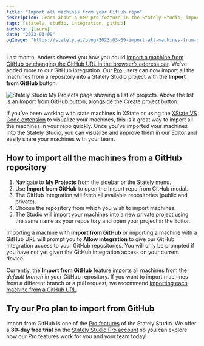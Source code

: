 ```yaml
---
title: "Import all machines from your GitHub repo"
description: Learn about a new pro feature in the Stately Studio; importing all your machines from a GitHub repo.
tags: [stately, studio, integration, github]
authors: [laura]
date: "2023-03-09"
ogImage: "https://stately.ai/blog/2023-03-09-import-all-machines-from-github-repo.png"
---
```


Last month, Anders showed you how you could [import a machine from GitHub by changing the GitHub URL in the browser’s address bar](/import-machines-from-github). We’ve added more to our GitHub integration. Our [Pro](https://stately.ai/pricing) users can now import all the machines from a repository into a Stately Studio project with the **Import from GitHub** button.

![Stately Studio My Projects page showing a list of projects. Above the list is an Import from GitHub button, alongside the Create project button.](./images/2023-03-09-import-all-machines-from-github-repo-button.png)

If you’ve been working with state machines in XState or using the [XState VS Code extension](https://marketplace.visualstudio.com/items?itemName=statelyai.stately-vscode) to visualize your machines, this is a great way to import all the machines in your repo quickly. Once you’ve imported your machines into the Stately Studio, you can visualize and improve them in our Editor and easily share your machines with your team.

## How to import all the machines from a GitHub repository

1. Navigate to **My Projects** from the sidebar or the Stately menu.
2. Use **Import from GitHub** to open the Import repo from GitHub modal.
3. The GitHub integration will fetch all available repositories (public and private).
4. Choose the repository from which you wish to import machines.
5. The Studio will import your machines into a new private project using the same name as your repository and open your project in the Editor.

Importing a machine with **Import from GitHub** or importing a machine with a GitHub URL will prompt you to **Allow integration** to give our GitHub integration access to your GitHub repositories. You will only be prompted if you have not yet given the GitHub integration access on your current device.

Currently, the **Import from GitHub** feature imports all machines from the *default branch* in your GitHub repository. If you want to import machines from a different branch or a pull request, we recommend [importing each machine from a GitHub URL](/import-machines-from-github).

## Try our Pro plan to import from GitHub

Import from GitHub is one of the [Pro features](https://stately.ai/docs/studio-pro-plan) of the Stately Studio. We offer a **30-day free trial** on the [Stately Studio Pro account](https://stately.ai/pricing) so you can explore how our Pro features work for you and your team today!
